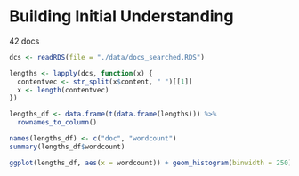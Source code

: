 
# Building Initial Understanding

42 docs
```r
dcs <- readRDS(file = "./data/docs_searched.RDS")

lengths <- lapply(dcs, function(x) {
  contentvec <- str_split(x$content, " ")[[1]]
  x <- length(contentvec)
})

lengths_df <- data.frame(t(data.frame(lengths))) %>% 
  rownames_to_column()

names(lengths_df) <- c("doc", "wordcount")
summary(lengths_df$wordcount)

ggplot(lengths_df, aes(x = wordcount)) + geom_histogram(binwidth = 250) + ylab("Number of Documents") + xlab("Word Count, Width 250 Words") + ggtitle("Word Count Distribution") + theme_classic()
```


